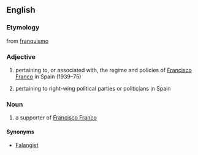 ==English==

===Etymology===
from {{Sp.}} [[franquismo]]

===Adjective===
{{en-adj}}

# pertaining to, or associated with, the regime and policies of [[w:Francisco Franco|Francisco Franco]] in Spain (1939–75)
# {{pejorative}} pertaining to right-wing political parties or politicians in Spain

===Noun===
{{en-noun}}

# a supporter of [[w:Francisco Franco|Francisco Franco]]

====Synonyms====
* [[Falangist]]